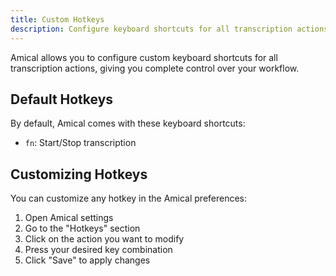 ```yaml
---
title: Custom Hotkeys
description: Configure keyboard shortcuts for all transcription actions
---
```


Amical allows you to configure custom keyboard shortcuts for all transcription actions, giving you complete control over your workflow.

## Default Hotkeys

By default, Amical comes with these keyboard shortcuts:

- `fn`: Start/Stop transcription

## Customizing Hotkeys

You can customize any hotkey in the Amical preferences:

1. Open Amical settings
2. Go to the "Hotkeys" section
3. Click on the action you want to modify
4. Press your desired key combination
5. Click "Save" to apply changes
